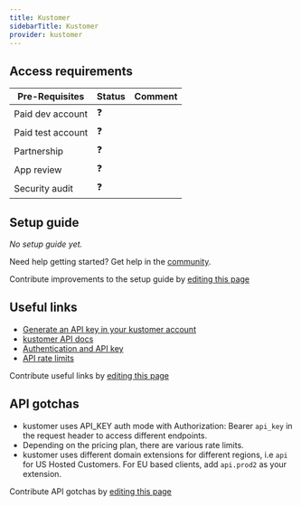 ```yaml
---
title: Kustomer
sidebarTitle: Kustomer
provider: kustomer
---
```




<Overview />
<PreBuiltTooling />
<PreBuiltUseCases />

## Access requirements
| Pre-Requisites | Status | Comment|
| - | - | - |
| Paid dev account | ❓ |  |
| Paid test account | ❓ |  |
| Partnership | ❓ | |
| App review | ❓ |  |
| Security audit | ❓ | |


## Setup guide

_No setup guide yet._

<Tip>Need help getting started? Get help in the [community](https://nango.dev/slack).</Tip>

<Note>Contribute improvements to the setup guide by [editing this page](https://github.com/nangohq/nango/tree/master/docs-v2/integrations/all/kustomer.mdx)</Note>


## Useful links

-   [Generate an API key in your kustomer account](https://par-yumaai-regan.kustomerapp.com/app/settings/api_keys)
-   [kustomer API docs](https://developer.kustomer.com/)
-   [Authentication and API key](https://developer.kustomer.com/kustomer-api-docs/reference/authentication)
-   [API rate limits](https://developer.kustomer.com/kustomer-api-docs/reference/rate-limiting)

<Note>Contribute useful links by [editing this page](https://github.com/nangohq/nango/tree/master/docs-v2/integrations/all/kustomer.mdx)</Note>

## API gotchas

- kustomer uses API_KEY auth mode with Authorization: Bearer `api_key` in the request header to access different endpoints.
- Depending on the pricing plan, there are various rate limits.
- kustomer uses different domain extensions for different regions, i.e `api` for US Hosted Customers. For EU based clients, add `api.prod2` as your extension.

<Note>Contribute API gotchas by [editing this page](https://github.com/nangohq/nango/tree/master/docs-v2/integrations/all/kustomer.mdx)</Note>